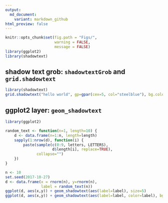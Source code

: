 ```yaml
---
output:
  md_document:
    variant: markdown_github
html_preview: false
---
```


<!-- README.md is generated from README.Rmd. Please edit that file -->



```r
knitr::opts_chunk$set(fig.path = "Figs/",
                      warning = FALSE,
                      message = FALSE)
library(ggplot2)
library(shadowtext)
```

## shadow text grob: `shadowtextGrob` and `grid.shadowtext`

```r
library(shadowtext)
grid.shadowtext("hello world", gp=gpar(cex=5, col="steelblue"), bg.color="firebrick")
```

## ggplot2 layer: `geom_shadowtext`

```r
library(ggplot2)

random_text <- function(n=1, length=10) {
    d <- data.frame(n=1:n, length=length)
    sapply(1:nrow(d), function(i) {
        paste(sample(c(0:9, letters, LETTERS),
                     d$length[i], replace=TRUE),
              collapse="")
    })
}

n <- 10
set.seed(2017-10-27)
d <- data.frame(x = rnorm(n), y=rnorm(n),
                label = random_text(n))
ggplot(d, aes(x,y)) + geom_shadowtext(aes(label=label), size=5)
ggplot(d, aes(x,y)) + geom_shadowtext(aes(label=label, color=label), bg.color='firebrick', size=5)
```
